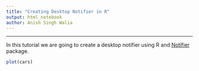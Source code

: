 ```yaml
---
title: "Creating Desktop Notifier in R"
output: html_notebook
author: Anish Singh Walia
---
```


-------------




In this tutorial we are going to create a desktop notifier using R and [Notifier](https://github.com/gaborcsardi/notifier) package.


```r
plot(cars)
```

